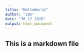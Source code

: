 ```yaml
---
title: "HelloWorld"
author: "Jan"
date: "30 12 2020"
output: html_document
---
```


## This is a markdown file